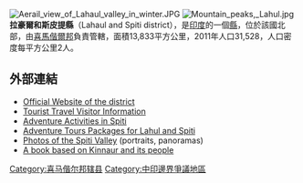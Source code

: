 [[Image:Aerail_view_of_Lahaul_valley_in_winter.JPG|thumb]]
[[Image:Mountain_peaks,_Lahul.jpg|thumb]]
'''拉豪爾和斯皮提縣'''（Lahaul and Spiti district），是[[印度|印度]]的一個[[縣|縣]]，位於該國北部，由[[喜馬偕爾邦|喜馬偕爾邦]]負責管轄，面積13,833平方公里，2011年人口31,528，人口密度每平方公里2人。

==外部連結==
* [http://hplahaulspiti.nic.in/ Official Website of the district] {{Wayback|url=http://hplahaulspiti.nic.in/ |date=20210301180534 }}
* [http://lahaulspiti.net/ Tourist Travel Visitor Information] {{Wayback|url=http://lahaulspiti.net/ |date=20110902035947 }}
* [http://www.IncredibleSpiti.com/ Adventure Activities in Spiti] {{Wayback|url=http://www.incrediblespiti.com/ |date=20190416223251 }}
* [https://web.archive.org/web/20111101095403/http://www.tourscare.com/ Adventure Tours Packages for Lahul and Spiti]
* [http://pichotjm.online.fr/Photos/Spiti/Spiti.php Photos of the Spiti Valley] {{Wayback|url=http://pichotjm.online.fr/Photos/Spiti/Spiti.php |date=20200814072429 }} (portraits, panoramas)
* [http://debashisdey.com A book based on Kinnaur and its people] {{Wayback|url=http://debashisdey.com/ |date=20190726111900 }}

{{coord|32|30|N|77|50|E|display=title|region:IN_type:adm2nd_source:GNS-enwiki}}

{{Authority control}}
{{印度行政区划小作品}}
[[Category:喜马偕尔邦辖县|Category:喜马偕尔邦辖县]]
[[Category:中印邊界爭議地區|Category:中印邊界爭議地區]]